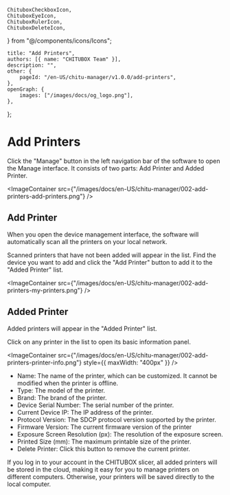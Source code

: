 	ChituboxCheckboxIcon,
	ChituboxEyeIcon,
	ChituboxRulerIcon,
	ChituboxDeleteIcon,
} from "@/components/icons/Icons";

	title: "Add Printers",
	authors: [{ name: "CHITUBOX Team" }],
	description: "",
	other: {
		pageId: "/en-US/chitu-manager/v1.0.0/add-printers",
	},
	openGraph: {
		images: ["/images/docs/og_logo.png"],
	},
};

# Add Printers

Click the "Manage" button in the left navigation bar of the software to open the Manage interface. It consists of two parts: Add Printer and Added Printer.

<ImageContainer
	src={"/images/docs/en-US/chitu-manager/002-add-printers-add-printers.png"}
/>

## Add Printer

When you open the device management interface, the software will automatically scan all the printers on your local network.

Scanned printers that have not been added will appear in the list. Find the device you want to add and click the "Add Printer" button to add it to the "Added Printer" list.

<ImageContainer
	src={"/images/docs/en-US/chitu-manager/002-add-printers-my-printers.png"}
/>

## Added Printer

Added printers will appear in the "Added Printer" list.

Click on any printer in the list to open its basic information panel.

<ImageContainer
	src={"/images/docs/en-US/chitu-manager/002-add-printers-printer-info.png"}
	style={{ maxWidth: "400px" }}
/>

-   Name: The name of the printer, which can be customized. It cannot be modified when the printer is offline.
-   Type: The model of the printer.
-   Brand: The brand of the printer.
-   Device Serial Number: The serial number of the printer.
-   Current Device IP: The IP address of the printer.
-   Protocol Version: The SDCP protocol version supported by the printer.
-   Firmware Version: The current firmware version of the printer
-   Exposure Screen Resolution (px): The resolution of the exposure screen.
-   Printed Size (mm): The maximum printable size of the printer.
-   Delete Printer: Click this button to remove the current printer.

<Admonition type="tip">
	If you log in to your account in the CHITUBOX slicer, all added printers
	will be stored in the cloud, making it easy for you to manage printers on
	different computers. Otherwise, your printers will be saved directly to the
	local computer.
</Admonition>
